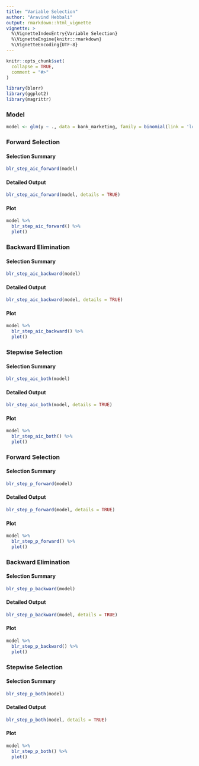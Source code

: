 ```yaml
---
title: "Variable Selection"
author: "Aravind Hebbali"
output: rmarkdown::html_vignette
vignette: >
  %\VignetteIndexEntry{Variable Selection}
  %\VignetteEngine{knitr::rmarkdown}
  %\VignetteEncoding{UTF-8}
---
```


```r
knitr::opts_chunk$set(
  collapse = TRUE,
  comment = "#>"
)
```

```r
library(blorr)
library(ggplot2)
library(magrittr)
```

### Model

```r
model <- glm(y ~ ., data = bank_marketing, family = binomial(link = 'logit'))
```

### Forward Selection

#### Selection Summary

```r
blr_step_aic_forward(model)
```

#### Detailed Output

```r
blr_step_aic_forward(model, details = TRUE)
```

#### Plot

```r
model %>%
  blr_step_aic_forward() %>%
  plot()
```

### Backward Elimination

#### Selection Summary

```r
blr_step_aic_backward(model)
```

#### Detailed Output

```r
blr_step_aic_backward(model, details = TRUE)
```

#### Plot

```r
model %>%
  blr_step_aic_backward() %>%
  plot()
```

### Stepwise Selection

#### Selection Summary

```r
blr_step_aic_both(model)
```

#### Detailed Output

```r
blr_step_aic_both(model, details = TRUE)
```

#### Plot

```r
model %>%
  blr_step_aic_both() %>%
  plot()
```


### Forward Selection

#### Selection Summary

```r
blr_step_p_forward(model)
```

#### Detailed Output

```r
blr_step_p_forward(model, details = TRUE)
```

#### Plot

```r
model %>%
  blr_step_p_forward() %>%
  plot()
```

### Backward Elimination

#### Selection Summary

```r
blr_step_p_backward(model)
```

#### Detailed Output

```r
blr_step_p_backward(model, details = TRUE)
```

#### Plot

```r
model %>%
  blr_step_p_backward() %>%
  plot()
```

### Stepwise Selection

#### Selection Summary

```r
blr_step_p_both(model)
```

#### Detailed Output

```r
blr_step_p_both(model, details = TRUE)
```

#### Plot

```r
model %>%
  blr_step_p_both() %>%
  plot()
```